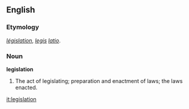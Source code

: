 ==English==

===Etymology===
{{F.}} ''[[législation]]'', {{L.}} ''[[legis]] [[latio]]''.

===Noun===
'''legislation'''
# The act of legislating; preparation and enactment of laws; the laws enacted.

[[it:legislation]]
